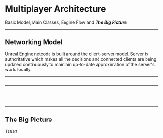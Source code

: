 


<!-- ### Imports Above, Decks Below ### -->

# Multiplayer Architecture

Basic Model, Main Classes, Engine Flow and **_The Big Picture_**

---

## Networking Model

Unreal Engine netcode is built around the client-server model.
Server is authoritative which makes all the decisions and connected clients are being updated continuously to maintain up-to-date approximation of the server's world locally.

---

<CodeSurfer>

```cpp title="Main Classes" file=./snippets/MainClasses.txt
```

</CodeSurfer>

---

<CodeSurfer>

```cpp title="Engine Flow" file=./snippets/EngineFlow.cpp
```

```cpp 1:2 file=./snippets/EngineFlow.cpp
```

```cpp 3 file=./snippets/EngineFlow.cpp
```

```cpp 6 file=./snippets/EngineFlow.cpp
```

</CodeSurfer>

---

## The Big Picture

_TODO_